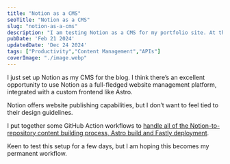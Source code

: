 ```yaml
---
title: "Notion as a CMS"
seoTitle: "Notion as a CMS"
slug: "notion-as-a-cms"
description: "I am testing Notion as a CMS for my portfolio site. At this time, only blog posts are controlled from Notion but I can expand to projects and other aspects."
pubDate: 'Feb 21 2024'
updatedDate: 'Dec 24 2024'
tags: ["Productivity","Content Management","APIs"]
coverImage: "./image.webp"
---
```


I just set up Notion as my CMS for the blog. I think there’s an excellent opportunity to use Notion as a full-fledged website management platform, integrated with a custom frontend like Astro.

Notion offers website publishing capabilities, but I don’t want to feel tied to their design guidelines.

I put together some GitHub Action workflows to [handle all of the Notion-to-repository content building process, Astro build and Fastly deployment](https://github.com/arunsathiya/portfolio/tree/8af82b79914f0aa1b493c27527372041359e60bd/.github/workflows).

Keen to test this setup for a few days, but I am hoping this becomes my permanent workflow.
